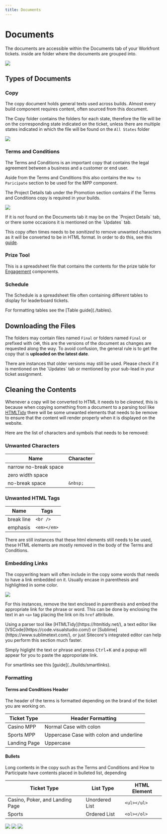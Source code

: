 ```yaml
---
title: Documents
---
```


# Documents

The documents are accessible within the Documents tab of your Workfront tickets. inside are folder where the documents are grouped into.

![](https://res.cloudinary.com/dlfu36fiw/image/upload/v1709887531/builds/documents/lnwwjdkzjxmiflyyfxha.png)

## Types of Documents

### Copy

The copy document holds general texts used across builds. Almost every build component requires content, often sourced from this document.

The Copy folder contains the folders for each state, therefore the file will be on the corresponding state indicated on the ticket, unless there are multiple states indicated in which the file will be found on the `All States` folder

![](https://res.cloudinary.com/dlfu36fiw/image/upload/v1709887530/builds/documents/cuadldwff2cy3pp3iqkh.png)

### Terms and Conditions

The Terms and Conditions is an important copy that contains the legal agreement between a business and a customer or end user.

Aside from the Terms and Conditions this also contains the `How to Paricipate` section to be used for the MPP component.

<Admonition type="info" title="Info">
  The Project Details tab under the Promotion section contains if the Terms and Conditions copy is required in your builds.

  ![](https://res.cloudinary.com/dlfu36fiw/image/upload/v1709887464/builds/documents/suyjwzslz5pmvaxwhdqh.png)
</Admonition>

<Admonition type="tip" title="Tip">
  If it is not found on the Documents tab it may be on the `Project Details` tab, or there some occasions it is mentioned on the `Updates` tab.
</Admonition>

This copy often times needs to be *sanitized* to remove unwanted characters as it will be converted to be in HTML format. In order to do this, see this [guide](#cleaning-the-contents).

### Prize Tool

This is a spreadsheet file that contains the contents for the prize table for [Engagement](#) components.

### Schedule

The Schedule is a spreadsheet file often containing different tables to display for leaderboard tickets.

<Admonition type="note" title="Note">
  For formatting tables see the [Table guide](./tables).
</Admonition>

## Downloading the Files

The folders may contain files named `Final` or folders named `Final` or prefixed with `CHR`, this are the versions of the document as changes are requested along the way. To avoid confusion, the general rule is to get the copy that is **uploaded on the latest date**.

<Admonition type="warning" title="warning">
  There are instances that older versions may still be used. Please check if it is mentioned on the `Updates` tab or mentioned by your sub-lead in your ticket assignment.
</Admonition>

## Cleaning the Contents

Whenever a copy will be converted to HTML it needs to be *cleaned*, this is because when copying something from a document to a parsing tool like [HTMLTidy](https://htmltidy.net/) there will be some unwanted elements that needs to be remove to ensure that the content will render properly when it is displayed on the website.

Here are the list of characters and symbols that needs to be removed:

### Unwanted Characters

| Name                  | Character |
| --------------------- | --------- |
| narrow no-break space | ` `       |
| zero width space      | `​ `      |
| no-break space        | `&nbsp;`  |

### Unwanted HTML Tags

| Name       | Tags        |
| ---------- | ----------- |
| break line | `<br />`    |
| emphasis   | `<em></em>` |

<Admonition type="note" title="note">
  There are still instances that these html elements still needs to be used, these HTML elements are mostly removed in the body of the Terms and Conditions.
</Admonition>

### Embedding Links

The copywriting team will often include in the copy some words that needs to have a link embedded on it. Usually encase in parenthesis and highlighted in some color.

![](https://res.cloudinary.com/dlfu36fiw/image/upload/v1709887530/builds/documents/p2vtlvelzdieqca6paju.png)

For this instances, remove the text enclosed in parenthesis and embed the appropriate link for the phrase or word. This can be done by enclosing the text in an `<a>` tag placing the link on its `href` attribute.

<Admonition type="tip" title="tip">
  Using a parser tool like [HTMLTidy](https://htmltidy.net/), a text editor like [VSCode](https://code.visualstudio.com/) or [Sublime](https://www.sublimetext.com/), or just Sitecore's integrated editor can help you perform this section much faster.

  Simply higlight the text or phrase and press <kbd>Ctrl</kbd>+<kbd>K</kbd> and a popup will appear for you to paste the approporiate link.
</Admonition>

<Admonition type="note" title="note">
  For smartlinks see this [guide](../builds/smartlinks).
</Admonition>

### Formatting

#### Terms and Conditions Header

The header of the terms is formatted depending on the brand of the ticket you are working on.

| Ticket Type  | Header Formatting                       |
| ------------ | --------------------------------------- |
| Casino MPP   | Normal Case with colon                  |
| Sports MPP   | Uppercase Case with colon and underline |
| Landing Page | Uppercase                               |

#### Bullets

Long contents in the copy such as the Terms and Conditions and How to Participate have contents placed in bulleted list, depending

| Ticket Type                     | List Type      | HTML Element |
| ------------------------------- | -------------- | ------------ |
| Casino, Poker, and Landing Page | Unordered List | `<ul></ul>`  |
| Sports                          | Ordered List   | `<ol></ol>`  |

<Tabs>
  <TabItem label="Casino MPP" value="casino-mpp">
    <img src="https://res.cloudinary.com/dlfu36fiw/image/upload/v1714524172/builds/documents/casino-mpp-header_p0kduq.png" />
  </TabItem>

  <TabItem label="Sports MPP" value="sports-mpp">
    <img src="https://res.cloudinary.com/dlfu36fiw/image/upload/v1714524180/builds/documents/sports-mpp-header_eoxrzm.png" />
  </TabItem>

  <TabItem label="Landing Page (Casino and Sports)" value="ladning-page">
    <img src="https://res.cloudinary.com/dlfu36fiw/image/upload/v1714524176/builds/documents/landing-page-header_gwcgwv.png" />
  </TabItem>
</Tabs>
